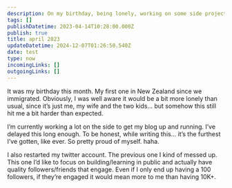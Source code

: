 ```yaml
---
description: On my birthday, being lonely, working on some side projects / blog and restarting my twitter account
tags: []
publishDatetime: 2023-04-14T10:28:00.000Z
publish: true
title: april 2023
updateDatetime: 2024-12-07T01:26:50.540Z
date: test
type: now
incomingLinks: []
outgoingLinks: []
---
```

It was my birthday this month. My first one in New Zealand since we immigrated. Obviously, I was well aware it would be a bit more lonely than usual, since it’s just me, my wife and the two kids… but somehow this still hit me a bit harder than expected.

I’m currently working a lot on the side to get my blog up and running. I’ve delayed this long enough. To be honest, while writing this… it’s the furthest I’ve gotten, like ever. So pretty proud of myself. haha.

I also restarted my twitter account. The previous one I kind of messed up. This one I’d like to focus on building/learning in public and actually have quality followers/friends that engage. Even if I only end up having a 100 followers, if they’re engaged it would mean more to me than having 10K+.